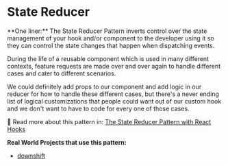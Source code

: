# State Reducer

<callout-success>
	**One liner:** The State Reducer Pattern inverts control over the state
	management of your hook and/or component to the developer using it so they can
	control the state changes that happen when dispatching events.
</callout-success>

During the life of a reusable component which is used in many different
contexts, feature requests are made over and over again to handle different
cases and cater to different scenarios.

We could definitely add props to our component and add logic in our reducer for
how to handle these different cases, but there's a never ending list of logical
customizations that people could want out of our custom hook and we don't want
to have to code for every one of those cases.

📜 Read more about this pattern in:
[The State Reducer Pattern with React Hooks](https://kentcdodds.com/blog/the-state-reducer-pattern-with-react-hooks)

**Real World Projects that use this pattern:**

- [downshift](https://github.com/downshift-js/downshift)
